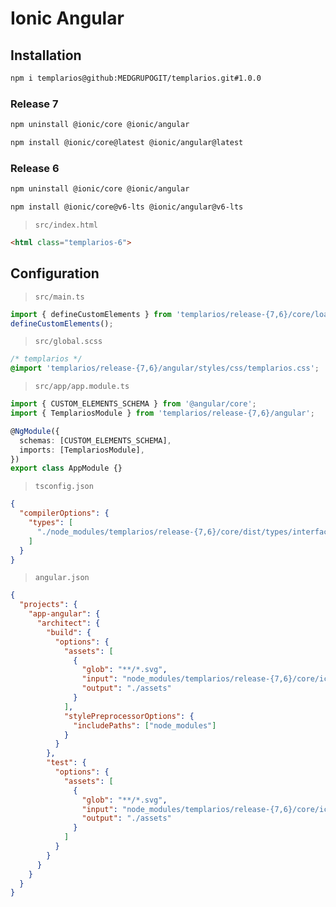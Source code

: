 
<Meta title="Templarios/Usage/Ionic Angular" />

# Ionic Angular

## **Installation**

```bash
npm i templarios@github:MEDGRUPOGIT/templarios.git#1.0.0
```

### **Release 7**

```bash
npm uninstall @ionic/core @ionic/angular
```

```bash
npm install @ionic/core@latest @ionic/angular@latest
```

### **Release 6**

```bash
npm uninstall @ionic/core @ionic/angular
```

```bash
npm install @ionic/core@v6-lts @ionic/angular@v6-lts
```

> `src/index.html`

```html
<html class="templarios-6">
```

## **Configuration**

> `src/main.ts`

```ts
import { defineCustomElements } from 'templarios/release-{7,6}/core/loader';
defineCustomElements();
```

> `src/global.scss`

```scss
/* templarios */
@import 'templarios/release-{7,6}/angular/styles/css/templarios.css';
```

> `src/app/app.module.ts`

```ts
import { CUSTOM_ELEMENTS_SCHEMA } from '@angular/core';
import { TemplariosModule } from 'templarios/release-{7,6}/angular';

@NgModule({
  schemas: [CUSTOM_ELEMENTS_SCHEMA],
  imports: [TemplariosModule],
})
export class AppModule {}
```

> `tsconfig.json`

```json
{
  "compilerOptions": {
    "types": [
      "./node_modules/templarios/release-{7,6}/core/dist/types/interfaces.d.ts"
    ]
  }
}
```

> `angular.json`

```json
{
  "projects": {
    "app-angular": {
      "architect": {
        "build": {
          "options": {
            "assets": [
              {
                "glob": "**/*.svg",
                "input": "node_modules/templarios/release-{7,6}/core/icons",
                "output": "./assets"
              }
            ],
            "stylePreprocessorOptions": {
              "includePaths": ["node_modules"]
            }
          }
        },
        "test": {
          "options": {
            "assets": [
              {
                "glob": "**/*.svg",
                "input": "node_modules/templarios/release-{7,6}/core/icons",
                "output": "./assets"
              }
            ]
          }
        }
      }
    }
  }
}
```
